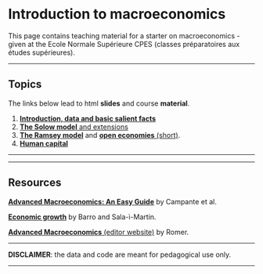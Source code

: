 <br/>  
<br/>  


Introduction to macroeconomics
================
This page contains teaching material for a starter on macroeconomics - given at the Ecole Normale Supérieure CPES (classes préparatoires aux études supérieures). 

------------------------------------------------------------------------


Topics
----

The links below lead to html **slides** and course **material**.


1. <a href="files/macro/S1_intro.html" target="_blank">**Introduction, data and basic salient facts**</a>   
2. <a href="files/macro/S2_Solow.html" target="_blank">**The Solow model** and extensions</a>    
3. <a href="files/macro/S3_Ramsey.html" target="_blank">**The Ramsey model**</a> and <a href="files/macro/S4_open.html" target="_blank">**open economies** (short)</a>.  
4. <a href="files/macro/S5_human_capial.html" target="_blank">**Human capital**</a> 

---------


-----

Resources
----

<a href="https://press.lse.ac.uk/site/books/m/10.31389/lsepress.ame/" target="_blank">**Advanced Macroeconomics: An Easy Guide**</a> by Campante et al.

<a href="http://piketty.pse.ens.fr/files/BarroSalaIMartin2004.pdf" target="_blank">**Economic growth**</a> by Barro and Sala-ì-Martin.

<a href="https://www.mheducation.com/highered/product/advanced-macroeconomics-romer/M9781260185218.html" target="_blank">**Advanced Macroeconomics** (editor website)</a> by Romer.




------------------------------------------------------------------------

**DISCLAIMER**: the data and code are meant for pedagogical use only. 

------------------------------------------------------------------------

